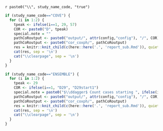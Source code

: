 <!-- ```{r, echo=FALSE} -->
<!-- here::i_am("cor_coxph/report.Rmd") -->
<!-- ``` -->

<!-- The only difference between this Rmd and the standalone Rmd is  -->
<!-- pathCoRoutput <- paste0("cor_coxph/", pathCoRoutput) -->


\counterwithin{table}{section}
\counterwithin{figure}{section}


<!-- these latex variables are used in report_sub -->
\newif\ifCOVE
\newif\ifENSEMBLE
`r paste0("\\", study_name_code, "true")` 


<!-- COVE -->

```r
if (study_name_code=="COVE") {
  for (i in 1:2) {
    tpeak <- ifelse(i==1, 29, 57)
    COR <- paste0("D", tpeak)
    special.note = ""
    pathCoRoutput <- paste0("output/", attr(config,"config"), "/", COR)
    pathCoRoutput <- paste0("cor_coxph/", pathCoRoutput)
    res = knitr::knit_child(c(here::here('.', 'report_sub.Rmd')), quiet = TRUE)
    cat(res, sep = '\n')
    cat("\\clearpage", sep = '\n')
  }
}
```




<!-- ENSEMBLE -->

```r
if (study_name_code=="ENSEMBLE") {
  for (i in 1:2) {
    tpeak <- 29
    COR <- ifelse(i==1, "D29", "D29start1")
    special.note = paste0("$\\ddagger$ Count cases starting ", ifelse(i==1,7,1), " days post Day 29.")
    pathCoRoutput <- paste0("output/", attr(config,"config"), "/", COR)
    pathCoRoutput <- paste0("cor_coxph/", pathCoRoutput)
    res = knitr::knit_child(c(here::here('.', 'report_sub.Rmd')), quiet = TRUE)
    cat(res, sep = '\n')
    cat("\\clearpage", sep = '\n')
  }
}
```





